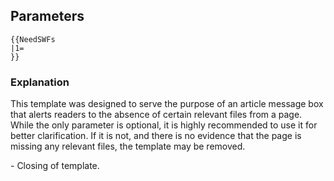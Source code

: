 {{Ambox|type=content|image=[[File:Wiki.png|55px|link=]]|text='''{{BASEPAGENAME}} is missing some files!'''<br/>If you happen to have any files we might need, please upload them and then add them to this page.<br>}}
==Parameters==
<pre>
{{NeedSWFs
|1=
}}
</pre>

===Explanation===
This template was designed to serve the purpose of an article message box that alerts readers to the absence of certain relevant files from a page. While the only parameter is optional, it is highly recommended to use it for better clarification. If it is not, and there is no evidence that the page is missing any relevant files, the template may be removed.

<code>{{NeedSWFs</code> - Opening of template.<br>
<code>|1=</code> - Identify the exact files that are missing from the page.<br>
<code>}}</code> - Closing of template.
